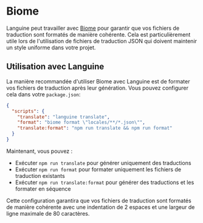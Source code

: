 # Biome

Languine peut travailler avec [Biome](https://biomejs.dev/) pour garantir que vos fichiers de traduction sont formatés de manière cohérente. Cela est particulièrement utile lors de l'utilisation de fichiers de traduction JSON qui doivent maintenir un style uniforme dans votre projet.

## Utilisation avec Languine

La manière recommandée d'utiliser Biome avec Languine est de formater vos fichiers de traduction après leur génération. Vous pouvez configurer cela dans votre `package.json`:

```json title="package.json"
{
  "scripts": {
    "translate": "languine translate",
    "format": "biome format \"locales/**/*.json\"",
    "translate:format": "npm run translate && npm run format"
  }
}
```

Maintenant, vous pouvez :
- Exécuter `npm run translate` pour générer uniquement des traductions
- Exécuter `npm run format` pour formater uniquement les fichiers de traduction existants
- Exécuter `npm run translate:format` pour générer des traductions et les formater en séquence

Cette configuration garantira que vos fichiers de traduction sont formatés de manière cohérente avec une indentation de 2 espaces et une largeur de ligne maximale de 80 caractères.